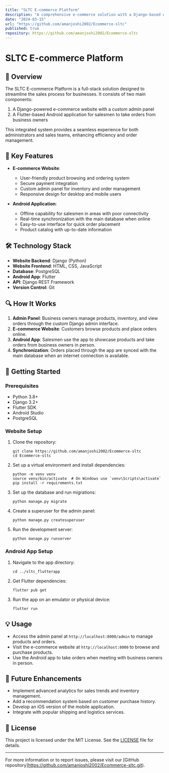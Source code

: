 ---
title: "SLTC E-commerce Platform"
description: "A comprehensive e-commerce solution with a Django-based website featuring a custom admin panel and a Flutter-based Android app for salesmen."
date: "2024-03-15"
url: "https://github.com/amanjoshi2002/Ecommerce-sltc"
published: true
repository: https://github.com/amanjoshi2002/Ecommerce-sltc
---

# SLTC E-commerce Platform

## 🛒 Overview

The SLTC E-commerce Platform is a full-stack solution designed to streamline the sales process for businesses. It consists of two main components:

1. A Django-powered e-commerce website with a custom admin panel
2. A Flutter-based Android application for salesmen to take orders from business owners

This integrated system provides a seamless experience for both administrators and sales teams, enhancing efficiency and order management.

## 🚀 Key Features

- **E-commerce Website**:
  - User-friendly product browsing and ordering system
  - Secure payment integration
  - Custom admin panel for inventory and order management
  - Responsive design for desktop and mobile users

- **Android Application**:
  - Offline capability for salesmen in areas with poor connectivity
  - Real-time synchronization with the main database when online
  - Easy-to-use interface for quick order placement
  - Product catalog with up-to-date information

## 🛠️ Technology Stack

- **Website Backend**: Django (Python)
- **Website Frontend**: HTML, CSS, JavaScript
- **Database**: PostgreSQL
- **Android App**: Flutter
- **API**: Django REST Framework
- **Version Control**: Git

## 🔍 How It Works

1. **Admin Panel**: Business owners manage products, inventory, and view orders through the custom Django admin interface.
2. **E-commerce Website**: Customers browse products and place orders online.
3. **Android App**: Salesmen use the app to showcase products and take orders from business owners in person.
4. **Synchronization**: Orders placed through the app are synced with the main database when an internet connection is available.

## 🏁 Getting Started

### Prerequisites

- Python 3.8+
- Django 3.2+
- Flutter SDK
- Android Studio
- PostgreSQL

### Website Setup

1. Clone the repository:
   ```
   git clone https://github.com/amanjoshi2002/Ecommerce-sltc
   cd Ecommerce-sltc
   ```

2. Set up a virtual environment and install dependencies:
   ```
   python -m venv venv
   source venv/bin/activate  # On Windows use `venv\Scripts\activate`
   pip install -r requirements.txt
   ```

3. Set up the database and run migrations:
   ```
   python manage.py migrate
   ```

4. Create a superuser for the admin panel:
   ```
   python manage.py createsuperuser
   ```

5. Run the development server:
   ```
   python manage.py runserver
   ```

### Android App Setup

1. Navigate to the app directory:
   ```
   cd ../sltc_flutterapp
   ```

2. Get Flutter dependencies:
   ```
   flutter pub get
   ```

3. Run the app on an emulator or physical device:
   ```
   flutter run
   ```

## 💡 Usage

- Access the admin panel at `http://localhost:8000/admin` to manage products and orders.
- Visit the e-commerce website at `http://localhost:8000` to browse and purchase products.
- Use the Android app to take orders when meeting with business owners in person.

## 🔮 Future Enhancements

- Implement advanced analytics for sales trends and inventory management.
- Add a recommendation system based on customer purchase history.
- Develop an iOS version of the mobile application.
- Integrate with popular shipping and logistics services.

## 📄 License

This project is licensed under the MIT License. See the [LICENSE](LICENSE) file for details.

---

For more information or to report issues, please visit our [GitHub repository]https://github.com/amanjoshi2002/Ecommerce-sltc.git).